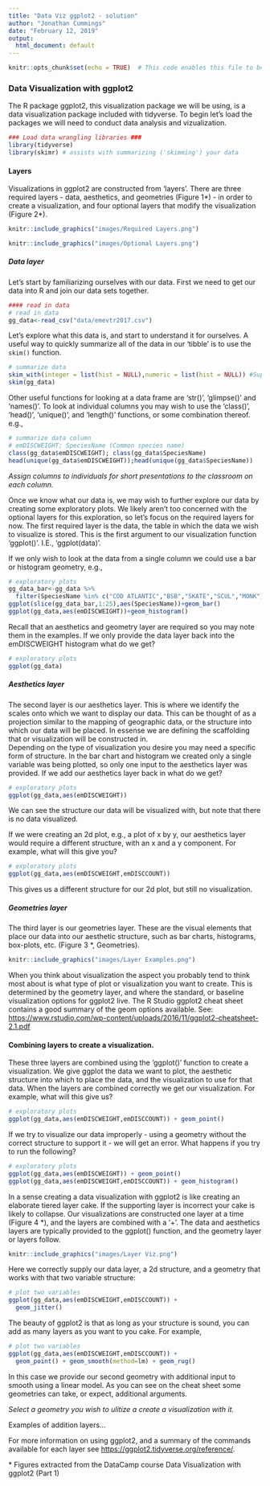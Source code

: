 ```yaml
---
title: "Data Viz ggplot2 - solution"
author: "Jonathan Cummings"
date: "February 12, 2019"
output:
  html_document: default
---
```


```r
knitr::opts_chunk$set(echo = TRUE)  # This code enables this file to be used as a 'markdown' file
```

### Data Visualization with ggplot2
The R package ggplot2, this visualization package we will be using, is a data visualization package included with tidyverse.  To begin let's load the packages we will need to conduct data analysis and vizualization.
```r
### Load data wrangling libraries ###
library(tidyverse)
library(skimr) # assists with summarizing ('skimming') your data
```

#### Layers
Visualizations in ggplot2 are constructed from 'layers'. There are three required layers - data, aesthetics, and geometries (Figure 1&ast;) - in order to create a visualization, and four optional layers that modify the visualization (Figure 2&ast;).

```r
knitr::include_graphics("images/Required Layers.png")
```
```r
knitr::include_graphics("images/Optional Layers.png")
```

##### Data layer
Let's start by familiarizing ourselves with our data.  First we need to get our data into R and join our data sets together.
```r
#### read in data
# read in data
gg_data<-read_csv("data/emevtr2017.csv")
```

Let's explore what this data is, and start to understand it for ourselves. A useful way to quickly summarize all of the data in our 'tibble' is to use the `skim()` function. 

```r
# summarize data
skim_with(integer = list(hist = NULL),numeric = list(hist = NULL)) #Suppress histograms
skim(gg_data)
```

Other useful functions for looking at a data frame are 'str()', 'glimpse()' and 'names()'.  To look at individual columns you may wish to use the 'class()', 'head()', 'unique()', and 'length()' functions, or some combination thereof.  e.g.,
```r
# summarize data column
# emDISCWEIGHT; SpeciesName (Common species name)
class(gg_data$emDISCWEIGHT); class(gg_data$SpeciesName)
head(unique(gg_data$emDISCWEIGHT));head(unique(gg_data$SpeciesName))
```
*Assign columns to individuals for short presentations to the classroom on each column.*

Once we know what our data is, we may wish to further explore our data by creating some exploratory plots. We likely aren't too concerned with the optional layers for this exploration, so let's focus on the required layers for now. The first required layer is the data, the table in which the data we wish to visualize is stored. This is the first argument to our visualization function 'ggplot()'.  I.E.,  'ggplot(data)'.  

If we only wish to look at the data from a single column we could use a bar or histogram geometry, e.g.,

```r
# exploratory plots
gg_data_bar<-gg_data %>% 
  filter(SpeciesName %in% c("COD ATLANTIC","BSB","SKATE","SCUL","MONK"))
ggplot(slice(gg_data_bar,1:25),aes(SpeciesName))+geom_bar()
ggplot(gg_data,aes(emDISCWEIGHT))+geom_histogram()
```

Recall that an aesthetics and geometry layer are required so you may note them in the examples.  If we only provide the data layer back into the emDISCWEIGHT histogram what do we get?
```r
# exploratory plots
ggplot(gg_data)
```

##### Aesthetics layer
The second layer is our aesthetics layer. This is where we identify the scales onto which we want to display our data. This can be thought of as a projection similar to the mapping of geographic data, or the structure into which our data will be placed.  In essense we are defining the scaffolding that or visualization will be constructed in.  
Depending on the type of visualization you desire you may need a specific form of structure.  In the bar chart and histogram we created only a single variable was being plotted, so only one input to the aesthetics layer was provided.  If we add our aesthetics layer back in what do we get?
```r
# exploratory plots
ggplot(gg_data,aes(emDISCWEIGHT))
```

We can see the structure our data will be visualized with, but note that there is no data visualized.

If we were creating an 2d plot, e.g., a plot of x by y, our aesthetics layer would require a different structure, with an x and a y component.  For example, what will this give you? 
```r
# exploratory plots
ggplot(gg_data,aes(emDISCWEIGHT,emDISCCOUNT))
```

This gives us a different structure for our 2d plot, but still no visualization.

##### Geometries layer
The third layer is our geometries layer. These are the visual elements that place our data into our aesthetic structure, such as bar charts, histograms, box-plots, etc. (Figure 3 &ast;, Geometries).

```r
knitr::include_graphics("images/Layer Examples.png")
```

When you think about visualization the aspect you probably tend to think most about is what type of plot or visualization you want to create.  This is determined by the geometry layer, and where the standard, or baseline visualization options for ggplot2 live.  The R Studio ggplot2 cheat sheet contains a good summary of the geom options available. 
See: <https://www.rstudio.com/wp-content/uploads/2016/11/ggplot2-cheatsheet-2.1.pdf>

#### Combining layers to create a visualization.
These three layers are combined using the 'ggplot()' function to create a visualization. We give ggplot the data we want to plot, the aesthetic structure into which to place the data, and the visualization to use for that data.  When the layers are combined correctly we get our visualization.  For example, what will this give us?
```r
# exploratory plots
ggplot(gg_data,aes(emDISCWEIGHT,emDISCCOUNT)) + geom_point()
```

If we try to visualize our data improperly - using a geometry without the correct structure to support it - we will get an error.  What happens if you try to run the following?

```r
# exploratory plots
ggplot(gg_data,aes(emDISCWEIGHT)) + geom_point()
ggplot(gg_data,aes(emDISCWEIGHT,emDISCCOUNT)) + geom_histogram()
```

In a sense creating a data visualization with ggplot2 is like creating an elaborate tiered layer cake.  If the supporting layer is incorrect your cake is likely to collapse. Our visualizations are constructed one layer at a time (Figure 4 &ast;), and the layers are combined with a '+'. The data and aesthetics layers are typically provided to the ggplot() function, and the geometry layer or layers follow.

```r
knitr::include_graphics("images/Layer Viz.png")
```

Here we correctly supply our data layer, a 2d structure, and a geometry that works with that two variable structure:
```r
# plot two variables
ggplot(gg_data,aes(emDISCWEIGHT,emDISCCOUNT)) +
  geom_jitter()
```

The beauty of ggplot2 is that as long as your structure is sound, you can add as many layers as you want to you cake.  For example, 

```r
# plot two variables
ggplot(gg_data,aes(emDISCWEIGHT,emDISCCOUNT)) +
  geom_point() + geom_smooth(method=lm) + geom_rug()
```

In this case we provide our second geometry with additional input to smooth using a linear model.  As you can see on the cheat sheet some geometries can take, or expect, additional arguments.

*Select a geometry you wish to ulitize a create a visualization with it.*

Examples of addition layers...

For more information on using ggplot2, and a summary of the commands available for each layer see <https://ggplot2.tidyverse.org/reference/>.

&ast; Figures extracted from the DataCamp course Data Visualization with ggplot2 (Part 1)